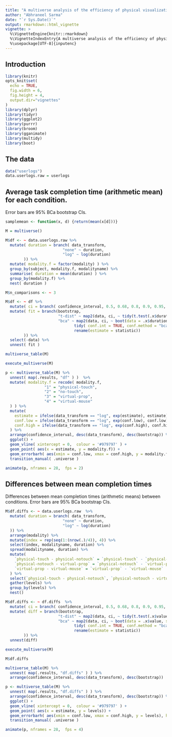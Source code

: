```yaml
---
title: "A multiverse analysis of the efficiency of physical visualizations"
author: "Abhraneel Sarma"
date: "`r Sys.Date()`"
output: rmarkdown::html_vignette
vignette: >
  %\VignetteEngine{knitr::rmarkdown}
  %\VignetteIndexEntry{A multiverse analysis of the efficiency of physical visualizations}
  %\usepackage[UTF-8]{inputenc}
---
```


## Introduction
```r
library(knitr)
opts_knit$set(
  echo = TRUE,
  fig.width = 6, 
  fig.height = 4,
  output.dir="vignettes"
)
library(dplyr)
library(tidyr)
library(ggplot2)
library(purrr)
library(broom)
library(gganimate)
library(multidy)
library(boot)
```


## The data

```r
data("userlogs")
data.userlogs.raw = userlogs
```


## Average task completion time (arithmetic mean) for each condition. 
Error bars are 95% BCa bootstrap CIs.

```r
samplemean <- function(x, d) {return(mean(x[d]))}

M = multiverse()

M$df <- ~ data.userlogs.raw %>%
  mutate( duration = branch( data_transform, 
                         "none" ~ duration,
                         "log" ~ log(duration)
        )) %>% 
  mutate( modality.f = factor(modality) ) %>%
  group_by(subject, modality.f, modalityname) %>% 
  summarise( duration = mean(duration) ) %>%
  group_by(modality.f) %>%
  nest( duration )

M$n_comparisons <- ~ 3

M$df <- ~ df %>%
  mutate( ci = branch( confidence_interval, 0.5, 0.68, 0.8, 0.9, 0.95, 0.99, 0.999 )) %>%
  mutate( fit = branch(bootstrap,
                       "t-dist" ~ map2(data, ci, ~ tidy(t.test(.x$duration, conf.level = .y)) ),
                       "bca" ~ map2(data, ci, ~ boot(data = .x$duration, statistic = samplemean, R = 5000) %>%
                              tidy( conf.int = TRUE, conf.method = "bca", conf.level = .y) %>%
                              rename(estimate = statistic))
        )) %>%
  select(-data) %>%
  unnest( fit )
```

```r
multiverse_table(M)
```


```r
execute_multiverse(M)
```


```r
p <- multiverse_table(M) %>%
  unnest( map(.results, "df" ) )  %>%
  mutate( modality.f = recode( modality.f, 
                 "1" = "physical-touch",
                 "2" = "no-touch",
                 "3" = "virtual-prop",
                 "4" = "virtual-mouse"
  ) ) %>%
  mutate( 
    estimate = ifelse(data_transform == "log", exp(estimate), estimate),
    conf.low = ifelse(data_transform == "log", exp(conf.low), conf.low),
    conf.high = ifelse(data_transform == "log", exp(conf.high), conf.high)
  ) %>%
  arrange(confidence_interval, desc(data_transform), desc(bootstrap)) %>%
  ggplot() + 
  geom_vline( xintercept = 0,  colour = '#979797' ) +
  geom_point( aes(x = estimate, y = modality.f)) +
  geom_errorbarh( aes(xmin = conf.low, xmax = conf.high, y = modality.f), height = 0)  +
  transition_manual( .universe )

animate(p, nframes = 28,  fps = 2)
```

## Differences between mean completion times 
Differences between mean completion times (arithmetic means) between conditions. Error bars are 95% BCa bootstrap CIs.

```r
M$df.diffs <- ~ data.userlogs.raw  %>%
  mutate( duration = branch( data_transform, 
                         "none" ~ duration,
                         "log" ~ log(duration)
  )) %>%
  arrange(modality) %>%
  mutate(index = rep(seq(1:(nrow(.)/4)), 4)) %>%
  select(index, modalityname, duration) %>%
  spread(modalityname, duration) %>%
  mutate(
    `physical-touch - physical-notouch` = `physical-touch` - `physical-notouch`,
    `physical-notouch - virtual-prop` = `physical-notouch` - `virtual-prop`,
    `virtual-prop - virtual-mouse` = `virtual-prop` - `virtual-mouse`
  ) %>%
  select(`physical-touch - physical-notouch`, `physical-notouch - virtual-prop`, `virtual-prop - virtual-mouse`) %>%
  gather(levels) %>%
  group_by(levels) %>%
  nest()

M$df.diffs <- ~ df.diffs  %>%
  mutate( ci = branch( confidence_interval, 0.5, 0.68, 0.8, 0.9, 0.95, 0.99, 0.999 )) %>%
  mutate( diff = branch(bootstrap,
                       "t-dist" ~ map2(data, ci, ~ tidy(t.test(.x$value, conf.level = .y)) ),
                       "bca" ~ map2(data, ci, ~ boot(data = .x$value, statistic = samplemean, R = 5000) %>%
                              tidy( conf.int = TRUE, conf.method = "bca", conf.level = .y) %>%
                              rename(estimate = statistic))
        )) %>%
  unnest(diff)
```

```r
execute_multiverse(M)
```

```r
M$df.diffs
```

```r
multiverse_table(M) %>%
  unnest( map(.results, "df.diffs" ) ) %>%
  arrange(confidence_interval, desc(data_transform), desc(bootstrap))
```


```r
p <- multiverse_table(M) %>%
  unnest( map(.results, "df.diffs" ) ) %>%
  arrange(confidence_interval, desc(data_transform), desc(bootstrap)) %>%
  ggplot() + 
  geom_vline( xintercept = 0,  colour = '#979797' ) +
  geom_point( aes(x = estimate, y = levels)) +
  geom_errorbarh( aes(xmin = conf.low, xmax = conf.high, y = levels), height = 0) +
  transition_manual( .universe )

animate(p, nframes = 28,  fps = 4)
```








